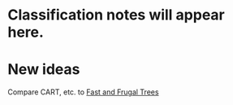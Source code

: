 # Classification notes will appear here.

# New ideas

Compare CART, etc. to [Fast and Frugal Trees](http://nathanieldphillips.com/2016/08/making-fast-good-decisions-with-the-fftrees-r-package/)